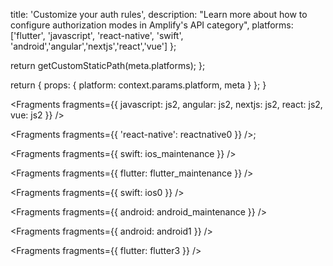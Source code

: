 
  title: 'Customize your auth rules',
  description:
    "Learn more about how to configure authorization modes in Amplify's API category",
  platforms: ['flutter', 'javascript', 'react-native', 'swift', 'android','angular','nextjs','react','vue'] 
};

  return getCustomStaticPath(meta.platforms);
};

  return {
    props: {
      platform: context.params.platform,
      meta
    }
  };
}


<Fragments fragments={{ javascript: js2, angular: js2, nextjs: js2, react: js2, vue: js2 }} />


<Fragments fragments={{ 'react-native': reactnative0 }} />;


<Fragments fragments={{ swift: ios_maintenance }} />


<Fragments fragments={{ flutter: flutter_maintenance }} />


<Fragments fragments={{ swift: ios0 }} />


<Fragments fragments={{ android: android_maintenance }} />


<Fragments fragments={{ android: android1 }} />


<Fragments fragments={{ flutter: flutter3 }} />
